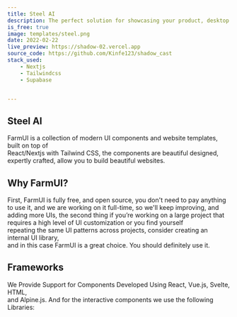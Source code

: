 ```yaml
---
title: Steel AI
description: The perfect solution for showcasing your product, desktop app, or mobile app in a visually appealing and user-friendly way, to help you get more users to try your product .
is_free: true
image: templates/steel.png
date: 2022-02-22
live_preview: https://shadow-02.vercel.app
source_code: https://github.com/Kinfe123/shadow_cast
stack_used: 
    - Nextjs 
    - Tailwindcss
    - Supabase


---
```


## Steel AI 

FarmUI is a collection of modern UI components and website templates, built on top of <br/>React/Nextjs with Tailwind CSS, the components are beautiful designed, expertly crafted, allow you to build beautiful websites.

## Why FarmUI?

First, FarmUI is fully free, and open source, you don't need to pay anything to use it, and we are working on it full-time, so we'll keep improving, and adding more UIs, the second thing if you’re working on a large project that requires a high level of UI customization or you find yourself <br/>repeating the same UI patterns across projects, consider creating an internal UI library, <br/>
and in this case FarmUI is a great choice. You should definitely use it.

## Frameworks

We Provide Support for Components Developed Using React, Vue.js, Svelte, HTML, <br/>and Alpine.js.
And for the interactive components we use the following Libraries:

